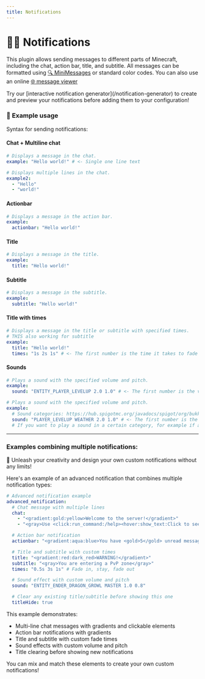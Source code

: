 ```yaml
---
title: Notifications
---
```



# 💬🔔 Notifications

This plugin allows sending messages to different parts of Minecraft, including the chat, action bar, title, and subtitle. All messages can be formatted using [🔍 MiniMessages](https://docs.adventure.kyori.net/minimessage/format.html) or standard color codes. You can also use an online [🌐 message viewer](https://webui.adventure.kyori.net/)

<AlertBox type="tip" title="TIP">
Try our [interactive notification generator](/notification-generator) to create and preview your notifications before adding them to your configuration!
</AlertBox>

### 📝 Example usage

Syntax for sending notifications:

#### Chat + Multiline chat

<CodeTabs>
<CodeTab label="Single line">

```yaml
# Displays a message in the chat.
example: "Hello world!" # <- Single one line text
```

</CodeTab>
<CodeTab label="Multiple lines">

```yaml
# Displays multiple lines in the chat.
example2:
  - "Hello"
  - "world!"
```

</CodeTab>
</CodeTabs>

#### Actionbar

<CodeTabs>
<CodeTab label="Basic">

```yaml
# Displays a message in the action bar.
example:
  actionbar: "Hello world!"
```

</CodeTab>
</CodeTabs>

#### Title

<CodeTabs>
<CodeTab label="Basic">

```yaml
# Displays a message in the title.
example:
  title: "Hello world!"
```

</CodeTab>
</CodeTabs>

#### Subtitle

<CodeTabs>
<CodeTab label="Basic">

```yaml
# Displays a message in the subtitle.
example:
  subtitle: "Hello world!"
```

</CodeTab>
</CodeTabs>

#### Title with times

<CodeTabs>
<CodeTab label="With fade times">

```yaml
# Displays a message in the title or subtitle with specified times.
# THIS also working for subtitle
example:
  title: "Hello world!"
  times: "1s 2s 1s" # <- The first number is the time it takes to fade in, the second is the time it takes to stay on the screen, and the third is the time it takes to fade out.
```

</CodeTab>
</CodeTabs>

#### Sounds

<CodeTabs>
<CodeTab label="Basic">

```yaml
# Plays a sound with the specified volume and pitch.
example:
  sound: "ENTITY_PLAYER_LEVELUP 2.0 1.0" # <- The first number is the volume, the second is the pitch.
```

</CodeTab>
<CodeTab label="With category">

```yaml
# Plays a sound with the specified volume and pitch.
example:
  # Sound categories: https://hub.spigotmc.org/javadocs/spigot/org/bukkit/SoundCategory.html
  sound: "PLAYER_LEVELUP WEATHER 2.0 1.0" # <- The first number is the volume, the second is the pitch.
  # If you want to play a sound in a certain category, for example if a player has the sound category "WEATHER" in the game settings set to 0%, the sound will not play.
```

</CodeTab>
</CodeTabs>

---

### Examples combining multiple notifications:

<AlertBox type="tip" title="TIP">
👑 Unleash your creativity and design your own custom notifications without any limits!
</AlertBox>

Here's an example of an advanced notification that combines multiple notification types:

```yaml
# Advanced notification example
advanced_notification:
  # Chat message with multiple lines
  chat:
    - "<gradient:gold:yellow>Welcome to the server!</gradient>"
    - "<gray>Use <click:run_command:/help><hover:show_text:Click to see help><gold>/help</gold></hover></click> for assistance.</gray>"

  # Action bar notification
  actionbar: "<gradient:aqua:blue>You have <gold>5</gold> unread messages</gradient>"

  # Title and subtitle with custom times
  title: "<gradient:red:dark_red>WARNING!</gradient>"
  subtitle: "<gray>You are entering a PvP zone</gray>"
  times: "0.5s 3s 1s" # Fade in, stay, fade out

  # Sound effect with custom volume and pitch
  sound: "ENTITY_ENDER_DRAGON_GROWL MASTER 1.0 0.8"

  # Clear any existing title/subtitle before showing this one
  titleHide: true
```

This example demonstrates:

- Multi-line chat messages with gradients and clickable elements
- Action bar notifications with gradients
- Title and subtitle with custom fade times
- Sound effects with custom volume and pitch
- Title clearing before showing new notifications

You can mix and match these elements to create your own custom notifications!
